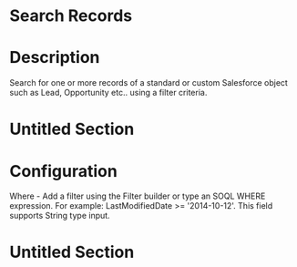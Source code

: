 ﻿# Search Records

# Description

Search for one or more records of a standard or custom Salesforce object such as Lead,
        Opportunity etc.. using a filter criteria.

# Untitled Section

# Configuration

Where - Add a filter using the Filter builder or type an SOQL WHERE expression. For example: LastModifiedDate >=
              '2014-10-12'. This field supports String type input.











# Untitled Section
